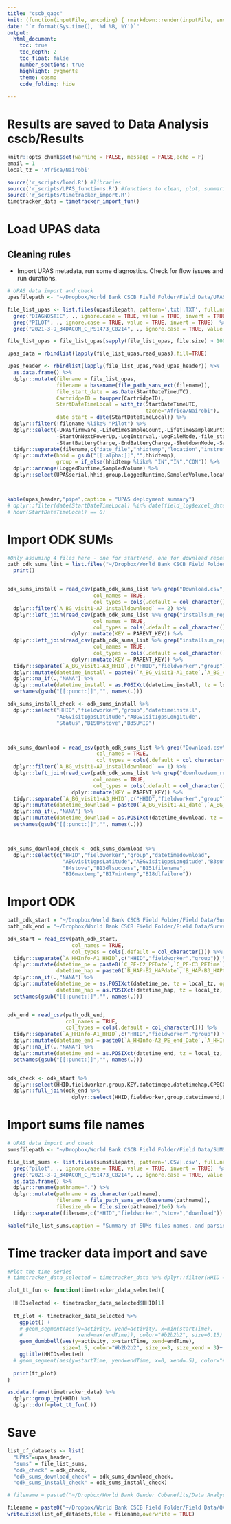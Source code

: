 ```yaml
---
title: "cscb_qaqc"
knit: (function(inputFile, encoding) { rmarkdown::render(inputFile, encoding = encoding, output_file = paste0("Results",substr(basename(inputFile),1,nchar(basename(inputFile))-4),"_",Sys.Date(),'.html'), output_dir = "r_markdowns") })
date: "`r format(Sys.time(), '%d %B, %Y')`"
output: 
  html_document:
    toc: true
    toc_depth: 2
    toc_float: false
    number_sections: true
    highlight: pygments 
    theme: cosmo
    code_folding: hide
    
---
```


# Results are saved to Data Analysis cscb/Results
```r
knitr::opts_chunk$set(warning = FALSE, message = FALSE,echo = F)
email = 1
local_tz = 'Africa/Nairobi'

source('r_scripts/load.R') #libraries
source('r_scripts/UPAS_functions.R') #functions to clean, plot, summarize
source('r_scripts/timetracker_import.R') 
timetracker_data = timetracker_import_fun()

```



# Load UPAS data
## Cleaning rules
* Import UPAS metadata, run some diagnostics.  Check for flow issues and run durations.
``` r

# UPAS data import and check
upasfilepath <- "~/Dropbox/World Bank CSCB Field Folder/Field Data/UPAS Data"

file_list_upas <- list.files(upasfilepath, pattern='.txt|.TXT', full.names = T,recursive = T) %>% 
  grep("DIAGNOSTIC", ., ignore.case = TRUE, value = TRUE, invert = TRUE)  %>%  #Ignore diagnostic data
  grep("PILOT", ., ignore.case = TRUE, value = TRUE, invert = TRUE)  %>%  #Ignore pilot data
  grep("2021-3-9_34DACON_C_PS1473_C0214", ., ignore.case = TRUE, value = TRUE, invert = TRUE)  

file_list_upas = file_list_upas[sapply(file_list_upas, file.size) > 10000]

upas_data = rbindlist(lapply(file_list_upas,read_upas),fill=TRUE)

upas_header <- rbindlist(lapply(file_list_upas,read_upas_header)) %>% 
  as.data.frame() %>% 
  dplyr::mutate(filename = file_list_upas,
                filename = basename(file_path_sans_ext(filename)),
                file_start_date = as.Date(StartDateTimeUTC),
                CartridgeID = toupper(CartridgeID),
                StartDateTimeLocal = with_tz(StartDateTimeUTC,
                                             tzone="Africa/Nairobi"),
                date_start = date(StartDateTimeLocal)) %>%
  dplyr::filter(!filename %like% "Pilot") %>% 
  dplyr::select(-UPASfirmware,-LifetimeSampleCount,-LifetimeSampleRuntime,-GPSUTCOffset,ProgrammedStartDelay,-AppLock,-AppVersion,
                -StartOnNextPowerUp,-LogInterval,-LogFileMode,-file_start_date,-DutyCycleWindow,-GPSEnabled,-ProgrammedStartDelay,
                -StartBatteryCharge,-EndBatteryCharge,-ShutdownMode,-SampledRuntime,-VolumetricFlowRate,-FlowOffset,UPASlogFilename) %>% 
  tidyr::separate(filename,c("date_file","hhidtemp","location","instrument_id"),sep = "_",extra = "warn",fill = "warn",remove = FALSE) %>% 
  dplyr::mutate(hhid = gsub("[[:alpha:]]","",hhidtemp),
                group = if_else(hhidtemp %like% "IN","IN","CON")) %>% 
  dplyr::arrange(LoggedRuntime,SampledVolume) %>% 
  dplyr::select(UPASserial,hhid,group,LoggedRuntime,SampledVolume,location,ShutdownReason,filename,everything())



kable(upas_header,"pipe",caption = "UPAS deployment summary")
# dplyr::filter(date(StartDateTimeLocal) %in% date(field_log$excel_datetime_start) | 
# hour(StartDateTimeLocal) == 0)

```

# Import ODK SUMs
```r

#Only assuming 4 files here - one for start/end, one for download repeat, and two for install repeats.  Make sure this is true!
path_odk_sums_list = list.files("~/Dropbox/World Bank CSCB Field Folder/Field Data/Survey Data (ODK)/SUMS",pattern = ".csv|.CSV",full.names = T) %>% 
  print()


odk_sums_install = read_csv(path_odk_sums_list %>% grep("Download.csv",., ignore.case = TRUE, value = TRUE, invert = FALSE),
                            col_names = TRUE,
                            col_types = cols(.default = col_character())) %>% 
  dplyr::filter(`A_BG_visit1-A7_installdownload` == 2) %>% 
  dplyr::left_join(read_csv(path_odk_sums_list %>% grep("installsum_repeat1",., ignore.case = TRUE, value = TRUE, invert = FALSE),
                            col_names = TRUE,
                            col_types = cols(.default = col_character())) %>% 
                     dplyr::mutate(KEY = PARENT_KEY)) %>% 
  dplyr::left_join(read_csv(path_odk_sums_list %>% grep("installsum_repeat2",., ignore.case = TRUE, value = TRUE, invert = FALSE),
                            col_names = TRUE,
                            col_types = cols(.default = col_character())) %>% 
                     dplyr::mutate(KEY = PARENT_KEY)) %>% 
  tidyr::separate(`A_BG_visit1-A3_HHID`,c("HHID","fieldworker","group")) %>% 
  dplyr::mutate(datetime_install = paste0(`A_BG_visit1-A1_date`,`A_BG_visit1-A2_visittime`)) %>% 
  dplyr::na_if(.,"NANA") %>% 
  dplyr::mutate(datetime_install = as.POSIXct(datetime_install, tz = local_tz, optional = FALSE)) %>% 
  setNames(gsub("[[:punct:]]","", names(.))) 

odk_sums_install_check <- odk_sums_install %>% 
  dplyr::select("HHID","fieldworker","group","datetimeinstall",
                "ABGvisit1gpsLatitude","ABGvisit1gpsLongitude",
                "Status","B1SUMstove","B3SUMID")



odk_sums_download = read_csv(path_odk_sums_list %>% grep("Download.csv",., ignore.case = TRUE, value = TRUE, invert = FALSE),
                             col_names = TRUE,
                             col_types = cols(.default = col_character())) %>% 
  dplyr::filter(`A_BG_visit1-A7_installdownload` == 1) %>% 
  dplyr::left_join(read_csv(path_odk_sums_list %>% grep("downloadsum_repeat.csv",., ignore.case = TRUE, value = TRUE, invert = FALSE),
                            col_names = TRUE,
                            col_types = cols(.default = col_character())) %>% 
                     dplyr::mutate(KEY = PARENT_KEY)) %>% 
  tidyr::separate(`A_BG_visit1-A3_HHID`,c("HHID","fieldworker","group")) %>% 
  dplyr::mutate(datetime_download = paste0(`A_BG_visit1-A1_date`,`A_BG_visit1-A2_visittime`)) %>% 
  dplyr::na_if(.,"NANA") %>% 
  dplyr::mutate(datetime_download = as.POSIXct(datetime_download, tz = local_tz, optional = FALSE)) %>% 
  setNames(gsub("[[:punct:]]","", names(.))) 



odk_sums_download_check <- odk_sums_download %>% 
  dplyr::select(c("HHID","fieldworker","group","datetimedownload",
                  "ABGvisit1gpsLatitude","ABGvisit1gpsLongitude","B3sumid",
                  "B4stove","B13dlsuccess","B151filename",
                  "B16maxtemp","B17mintemp","B18dlfailure"))

```

# Import ODK 
```r

path_odk_start = "~/Dropbox/World Bank CSCB Field Folder/Field Data/Survey Data (ODK)/Instrument Start-End/WBCSCB_InstrumentStart_v2.csv"
path_odk_end = "~/Dropbox/World Bank CSCB Field Folder/Field Data/Survey Data (ODK)/Instrument Start-End/WBCSCB_InstrumentEnd_v1.csv"

odk_start = read_csv(path_odk_start,
                     col_names = TRUE,
                     col_types = cols(.default = col_character())) %>% 
  tidyr::separate(`A_HHInfo-A1_HHID`,c("HHID","fieldworker","group")) %>% 
  dplyr::mutate(datetime_pe = paste0(`C_PE-C2_PEDate`,`C_PE-C3_PETime`),
                datetime_hap = paste0(`B_HAP-B2_HAPdate`,`B_HAP-B3_HAPtime`)) %>% 
  dplyr::na_if(.,"NANA") %>% 
  dplyr::mutate(datetime_pe = as.POSIXct(datetime_pe, tz = local_tz, optional = FALSE),
                datetime_hap = as.POSIXct(datetime_hap, tz = local_tz, optional = FALSE)) %>% 
  setNames(gsub("[[:punct:]]","", names(.))) 


odk_end = read_csv(path_odk_end,
                   col_names = TRUE,
                   col_types = cols(.default = col_character())) %>% 
  tidyr::separate(`A_HHInfo-A1_HHID`,c("HHID","fieldworker","group")) %>% 
  dplyr::mutate(datetime_end = paste0(`A_HHInfo-A2_PE_end_Date`,`A_HHInfo-A3_PE_end_Time`)) %>% 
  dplyr::na_if(.,"NANA") %>% 
  dplyr::mutate(datetime_end = as.POSIXct(datetime_end, tz = local_tz, optional = FALSE)) %>% 
  setNames(gsub("[[:punct:]]","", names(.))) 


odk_check <- odk_start %>% 
  dplyr::select(HHID,fieldworker,group,KEY,datetimepe,datetimehap,CPEC0PEUPASID,BHAPB0HAPUPASID) %>% 
  dplyr::full_join(odk_end %>% 
                     dplyr::select(HHID,fieldworker,group,datetimeend,ESampleEndE24notes))

```

# Import sums file names
```r

# UPAS data import and check
sumsfilepath <- "~/Dropbox/World Bank CSCB Field Folder/Field Data/SUMS Data" 

file_list_sums <- list.files(sumsfilepath, pattern='.CSV|.csv', full.names = T,recursive = T) %>% 
  grep("pilot", ., ignore.case = TRUE, value = TRUE, invert = TRUE)  %>% 
  grep("2021-3-9_34DACON_C_PS1473_C0214", ., ignore.case = TRUE, value = TRUE, invert = TRUE) %>% 
  as.data.frame() %>% 
  dplyr::rename(pathname=".") %>% 
  dplyr::mutate(pathname = as.character(pathname),
                filename = file_path_sans_ext(basename(pathname)),
                filesize_mb = file.size(pathname)/1e6) %>% 
  tidyr::separate(filename,c("HHID","fieldworker","stove","download"))

kable(file_list_sums,caption = "Summary of SUMs files names, and parsing attempt","pipe")
```

# Time tracker data import and save
```r

#Plot the time series
# timetracker_data_selected = timetracker_data %>% dplyr::filter(HHID == "12_DA_CON")

plot_tt_fun <- function(timetracker_data_selected){
  
  HHIDselected <- timetracker_data_selected$HHID[1]
  
  tt_plot <- timetracker_data_selected %>% 
    ggplot() +  
    # geom_segment(aes(y=activity, yend=activity, x=min(startTime),
    #                  xend=max(endTime)), color="#b2b2b2", size=0.15) %>% 
    geom_dumbbell(aes(y=activity, x=startTime, xend=endTime),
                  size=1.5, color="#b2b2b2", size_x=3, size_xend = 3)+
    ggtitle(HHIDselected)
  # geom_segment(aes(y=startTime, yend=endTime, x=0, xend=.5), color="#b2b2b2", size=0.15)
  
  print(tt_plot)
}

as.data.frame(timetracker_data) %>%
  dplyr::group_by(HHID) %>%
  dplyr::do(f=plot_tt_fun(.))

```


# Save 
```r

list_of_datasets <- list(
  "UPAS"=upas_header,
  "sums" = file_list_sums,
  "odk_check" = odk_check,
  "odk_sums_download_check" = odk_sums_download_check,
  "odk_sums_install_check" = odk_sums_install_check)

# filename = paste0("~/Dropbox/World Bank Gender Cobenefits/Data Analysis cscb/Results/CSCB_QA_Report_",  Sys.Date(), ".xlsx")

filename = paste0("~/Dropbox/World Bank CSCB Field Folder/Field Data/QA Reports/CSCB_QA_Report_",  Sys.Date(), ".xlsx")
write.xlsx(list_of_datasets,file = filename,overwrite = TRUE)



```